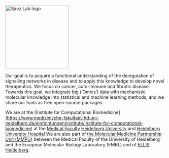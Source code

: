 
<Image src={logo} alt="Saez Lab logo" width="200"/>


Our goal is to acquire a functional understanding of the
deregulation of signalling networks in disease and to apply this
knowledge to develop novel therapeutics. We focus on cancer,
auto-immune and fibrotic disease. Towards this goal, we integrate
big (‘Omics’) data with mechanistic molecular knowledge into
statistical and machine learning methods, and we share our tools as
free open-source packages.

We are at the [Institute for Computational Biomedicine]
(https://www.medizinische-fakultaet-hd.uni-heidelberg.de/einrichtungen/institute/institute-for-computational-biomedicine)
at the [Medical Faculty](http://www.medizinische-fakultaet-hd.uni-heidelberg.de/Home.2.0.html?L=en)
[Heidelberg University](https://www.uni-heidelberg.de/en) and
[Heidelberg University Hospital](https://www.heidelberg-university-hospital.com/home/)
We are also part of
[the Molecular Medicine Partnership Unit (MMPU)](https://www.embl.de/mmpu/mmpu/research_groups/chronic_kidney_disease/index.html)
between the Medical Faculty of the University of Heidelberg and the
European Molecular Biology Laboratory (EMBL) and of [ELLIS
Heidelberg](https://www.ellis-life-heidelberg.eu/).
